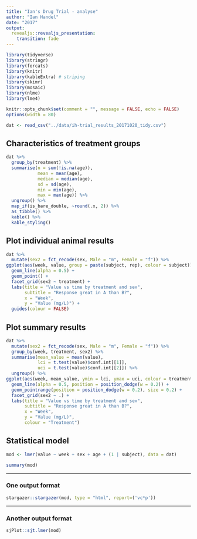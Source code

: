 ```yaml
---
title: "Ian's Drug Trial - analyse"
author: "Ian Handel"
date: "2017"
output:
  revealjs::revealjs_presentation:
    transition: fade
---
```



```r
library(tidyverse)
library(stringr)
library(forcats)
library(knitr)
library(kableExtra) # striping
library(skimr)
library(mosaic)
library(nlme)
library(lme4)

knitr::opts_chunk$set(comment = "", message = FALSE, echo = FALSE)
options(width = 80)
```


```r
dat <- read_csv("../data/ih-trial_results_20171020_tidy.csv")
```

## Characteristics of treatment groups
```r
dat %>%
  group_by(treatment) %>% 
  summarise(n = sum(!is.na(age)),
            mean = mean(age),
            median = median(age),
            sd = sd(age),
            min = min(age),
            max = max(age)) %>% 
  ungroup() %>% 
  map_if(is_bare_double, ~round(.x, 2)) %>% 
  as_tibble() %>% 
  kable() %>% 
  kable_styling()

```

## Plot individual animal results

```r
dat %>% 
  mutate(sex2 = fct_recode(sex, Male = "m", Female = "f")) %>% 
ggplot(aes(week, value, group = paste(subject, rep), colour = subject)) +
  geom_line(alpha = 0.5) +
  geom_point() +
  facet_grid(sex2 ~ treatment) +
  labs(title = "Value vs time by treatment and sex",
       subtitle = "Response great in A than B?",
       x = "Week",
       y = "Value (mg/L)") +
  guides(colour = FALSE)
```

## Plot summary results

```r
dat %>% 
  mutate(sex2 = fct_recode(sex, Male = "m", Female = "f")) %>%
  group_by(week, treatment, sex2) %>% 
  summarise(mean_value = mean(value),
            lci = t.test(value)$conf.int[[1]],
            uci = t.test(value)$conf.int[[2]]) %>% 
  ungroup() %>% 
ggplot(aes(week, mean_value, ymin = lci, ymax = uci, colour = treatment)) +
  geom_line(alpha = 0.5, position = position_dodge(w = 0.2)) +
  geom_pointrange(position = position_dodge(w = 0.2), size = 0.2) +
  facet_grid(sex2 ~ .) +
  labs(title = "Value vs time by treatment and sex",
       subtitle = "Response great in A than B?",
       x = "Week",
       y = "Value (mg/L)",
       colour = "Treatment")
```

## Statistical model

```r

mod <- lmer(value ~ week + sex + age + (1 | subject), data = dat)

summary(mod)
```

----

### One output format
```r
stargazer::stargazer(mod, type = "html", report=('vc*p'))
```

----

### Another output format
```r
sjPlot::sjt.lmer(mod)
```
